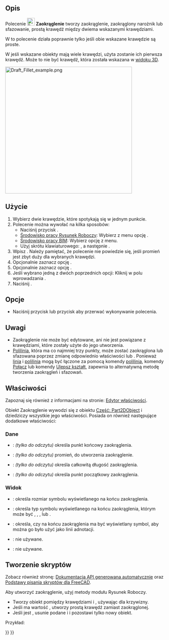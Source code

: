 <languages/>

{{Docnav/pl
|[[Draft_Wire/pl|Polilinia]]
|[[Draft_Arc/pl|Łuk]]
|[[Draft_Workbench/pl|środowisko pracy Rysunek Roboczy]]
|IconL=Draft_Wire.svg
|IconR=Draft_Arc.svg
|IconC=Workbench_Draft.svg
}}

{{GuiCommand/pl
|Name=Draft Fillet
|Name/pl=Rysunek Roboczy: Zaokrąglenie
|MenuLocation=Kreślenie → Zaokrąglenie<br>Kreślenie 2D → Zaokrąglenie
|Workbenches=[[Draft_Workbench/pl|Rysunek Roboczy]], [[BIM_Workbench/pl|BIM]]
|Shortcut={{KEY|F}} {{KEY|I}}
|Version=0.19
|SeeAlso=[[Draft_Line/pl|Linia]], [[Draft_Wire/pl|Polilinia]]
}}

<span id="Description"></span>
==Opis==

Polecenie [[Image:Draft_Fillet.svg|24px]] '''Zaokrąglenie''' tworzy zaokrąglenie, zaokrąglony narożnik lub sfazowanie, prostą krawędź między dwiema wskazanymi krawędziami.

W {{VersionMinus/pl|0.21}} to polecenie działa poprawnie tylko jeśli obie wskazane krawędzie są proste.

W {{VersionMinus/pl|1.0}} jeśli wskazane obiekty mają wiele krawędzi, użyta zostanie ich pierwsza krawędź. Może to nie być krawędź, która została wskazana w [[3D_view/po|widoku 3D]]. 

[[Image:Draft_Fillet_example.png|400px]]
{{Caption|Kilka zaokrągleń i sfazowań utworzonych między dwiema liniami}}

<span id="Usage"></span>
==Użycie==

# Wybierz dwie krawędzie, które spotykają się w jednym punkcie.
# Polecenie można wywołać na kilka sposobów:
#* Naciśnij przycisk {{Button|[[Image:Draft_Fillet.svg|16px]] '''Zaokrąglenie'''}}.
#* [[Draft_Workbench/pl|Środowisko pracy Rysunek Roboczy]]: Wybierz z menu opcję {{MenuCommand|Kreślenie → [[Image:Draft_Fillet.svg|16px]] Zaokrąglenie}}.
#* [[BIM_Workbench/pl|Środowisko pracy BIM]]: Wybierz opcję {{MenuCommand|Kreślenie 2D → [[Image:Draft_Fillet.svg|16px]] Zaokrąglenie}} z menu.
#* Użyj skrótu klawiaturowego: {{KEY|F}}, a następnie {{KEY|I}}.
# Wpisz {{MenuCommand|Promień zaokrąglenia}}. Należy pamiętać, że polecenie nie powiedzie się, jeśli promień jest zbyt duży dla wybranych krawędzi.
# Opcjonalnie zaznacz opcję {{MenuCommand|Usuń oryginalne obiekty}}.
# Opcjonalnie zaznacz opcję {{MenuCommand|Utwórz sfazowanie}}.
# Jeśli wybrano jedną z dwóch poprzednich opcji: Kliknij w polu wprowadzania {{MenuCommand|Promień zaokrąglenia}}.
# Naciśnij {{KEY|Enter}}.

<span id="Options"></span>
==Opcje==

* Naciśnij przycisk {{KEY|Esc}} lub przycisk {{Button|Zamknij}} aby przerwać wykonywanie polecenia.

<span id="Notes"></span>
==Uwagi==

* Zaokrąglenie nie może być edytowane, ani nie jest powiązane z krawędziami, które zostały użyte do jego utworzenia.
* [[Draft_Wire/pl|Polilinia]], która ma co najmniej trzy punkty, może zostać zaokrąglona lub sfazowana poprzez zmianę odpowiednio właściwości {{PropertyData|Promień}} lub {{PropertyData|Rozmiar sfazowania}}. Ponieważ [[Draft_Line/pl|linia]] i [[Draft_Wire/pl|polilinia]] mogą być łączone za pomocą komendy [[Draft_Wire/pl|polilinia]], komendy [[Draft_Join/pl|Połącz]] lub komendy [[Draft_Upgrade/pl|Ulepsz kształt]], zapewnia to alternatywną metodę tworzenia zaokrągleń i sfazowań.

<span id="Properties"></span>
==Właściwości==

Zapoznaj się również z informacjami na stronie: [[Property_editor/pl|Edytor właściwości]].

Obiekt Zaokrąglenie wywodzi się z obiektu [[Part_Part2DObject/pl|Część: Part2DObject]] i dziedziczy wszystkie jego właściwości. Posiada on również następujące dodatkowe właściwości:

<span id="Data"></span>
===Dane===

{{TitleProperty|Rysunek Roboczy}}

* {{PropertyData|Koniec|VectorDistance}}: ''(tylko do odczytu)'' określa punkt końcowy zaokrąglenia.
* {{PropertyData|Promień zaokrąglenia|Length}}: ''(tylko do odczytu)'' promień, do utworzenia zaokrąglenie.
* {{PropertyData|Długość|Length}}: ''(tylko do odczytu)'' określa całkowitą długość zaokrąglenia.
* {{PropertyData|Start|VectorDistance}}: ''(tylko do odczytu)'' określa punkt początkowy zaokrąglenia.

<span id="View"></span>
===Widok===

{{TitleProperty|Rysunek Roboczy}}

* {{PropertyView|Rozmiar strzałki|Length}}: określa rozmiar symbolu wyświetlanego na końcu zaokrąglenia.
* {{PropertyView|Styl strzałki|Enumeration}}: określa typ symbolu wyświetlanego na końcu zaokrąglenia, którym może być {{value|Kropka}}, {{value|Okrąg}}, {{value|Strzałka}}, {{value|Grot}} lub {{value|Grot-2}}.
* {{PropertyView|Zakończenie strzałki|Bool}}: określa, czy na końcu zaokrąglenia ma być wyświetlany symbol, aby można go było użyć jako linii adnotacji.
* {{PropertyView|Wzór|Enumeration}}: nie używane.
* {{PropertyView|Wzór Size|Float}}: nie używane.

<span id="Scripting"></span>
==Tworzenie skryptów==

Zobacz również stronę: [https://freecad.github.io/SourceDoc/ Dokumentacja API generowana automatycznie] oraz [[FreeCAD_Scripting_Basics/pl|Podstawy pisania skryptów dla FreeCAD]].

Aby utworzyć zaokrąglenie, użyj metody {{incode|make_fillet}} modułu Rysunek Roboczy.

{{Code|code=
fillet = make_fillet([edge1, edge2], radius=100, chamfer=False, delete=False)
}}

* Tworzy obiekt {{incode|Fillet}} pomiędzy krawędziami {{incode|edge1}} i {{incode|edge2}}, używając {{incode|radius}} dla krzywizny.
* Jeśli {{incode|chamfer}} ma wartość {{incode|True}}, utworzy prostą krawędź zamiast zaokrąglonej.
* Jeśli {{incode|delete}} jest {{incode|True}}, usunie podane {{incode|edge1}} i {{incode|edge2}} i pozostawi tylko nowy obiekt.

Przykład:

{{Code|code=
import FreeCAD as App
import Draft

doc = App.newDocument()

p1 = App.Vector(0, 0, 0)
p2 = App.Vector(1000, 1000, 0)
p3 = App.Vector(2000, 0, 0)

edge1 = Draft.make_line(p1, p2)
edge2 = Draft.make_line(p2, p3)

doc.recompute()

fillet = Draft.make_fillet([edge1, edge2], radius=500)

doc.recompute()
}}


{{Docnav/pl
|[[Draft_Wire/pl|Polilinia]]
|[[Draft_Arc/pl|Łuk]]
|[[Draft_Workbench/pl|środowisko pracy Rysunek Roboczy]]
|IconL=Draft_Wire.svg
|IconR=Draft_Arc.svg
|IconC=Workbench_Draft.svg
}}

{{Draft Tools navi{{#translation:}}}}
{{Userdocnavi{{#translation:}}}}